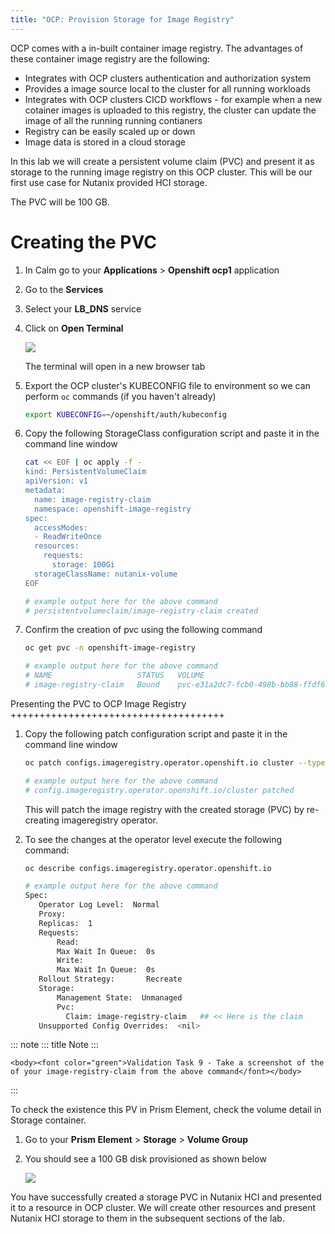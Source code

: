 ```yaml
---
title: "OCP: Provision Storage for Image Registry"
---
```


OCP comes with a in-built container image registry. The advantages of
these container image registry are the following:

-   Integrates with OCP clusters authentication and authorization system
-   Provides a image source local to the cluster for all running
    workloads
-   Integrates with OCP clusters CICD workflows - for example when a new
    cotainer images is uploaded to this registry, the cluster can update
    the image of all the running running contianers
-   Registry can be easily scaled up or down
-   Image data is stored in a cloud storage

In this lab we will create a persistent volume claim (PVC) and present
it as storage to the running image registry on this OCP cluster. This
will be our first use case for Nutanix provided HCI storage.

The PVC will be 100 GB.

# Creating the PVC

1.  In Calm go to your **Applications** \> **Openshift ocp1**
    application

2.  Go to the **Services**

3.  Select your **LB_DNS** service

4.  Click on **Open Terminal**

    ![](ocp_image_registry_images/ocp_lbdns_terminal.png)

    The terminal will open in a new browser tab

5.  Export the OCP cluster\'s KUBECONFIG file to environment so we can
    perform `oc` commands (if you haven\'t already)

    ``` bash
    export KUBECONFIG=~/openshift/auth/kubeconfig
    ```

6.  Copy the following StorageClass configuration script and paste it in
    the command line window

    ``` bash
    cat << EOF | oc apply -f -
    kind: PersistentVolumeClaim
    apiVersion: v1
    metadata:
      name: image-registry-claim
      namespace: openshift-image-registry
    spec:
      accessModes:
      - ReadWriteOnce
      resources:
        requests:
          storage: 100Gi
      storageClassName: nutanix-volume
    EOF
    ```

    ``` bash
    # example output here for the above command
    # persistentvolumeclaim/image-registry-claim created
    ```

7.  Confirm the creation of pvc using the following command

    ``` bash
    oc get pvc -n openshift-image-registry
    ```

    ``` bash
    # example output here for the above command
    # NAME                   STATUS   VOLUME                                     CAPACITY   ACCESS MODES   STORAGECLASS     AGE
    # image-registry-claim   Bound    pvc-e31a2dc7-fcb0-498b-bb88-ffdf61aeaa81   100Gi      RWO            nutanix-volume   2m14s
    ```

Presenting the PVC to OCP Image Registry
+++++++++++++++++++++++++++++++++++++

1.  Copy the following patch configuration script and paste it in the
    command line window

    ``` bash
    oc patch configs.imageregistry.operator.openshift.io cluster --type merge --patch '{"spec":{"managementState":"Managed","storage":{"pvc":{"claim":"image-registry-claim"}},"rolloutStrategy": "Recreate"}}'
    ```

    ``` bash
    # example output here for the above command
    # config.imageregistry.operator.openshift.io/cluster patched
    ```

    This will patch the image registry with the created storage (PVC) by
    re-creating imageregistry operator.

2.  To see the changes at the operator level execute the following
    command:

    ``` bash
    oc describe configs.imageregistry.operator.openshift.io
    ```

    ``` bash
    # example output here for the above command
    Spec:
       Operator Log Level:  Normal
       Proxy:
       Replicas:  1
       Requests:
           Read:
           Max Wait In Queue:  0s
           Write:
           Max Wait In Queue:  0s
       Rollout Strategy:       Recreate
       Storage:
           Management State:  Unmanaged
           Pvc:
             Claim: image-registry-claim   ## << Here is the claim
       Unsupported Config Overrides:  <nil>
    ```

::: note
::: title
Note
:::

```{=html}
<body><font color="green">Validation Task 9 - Take a screenshot of the of your image-registry-claim from the above command</font></body>
```
:::

To check the existence this PV in Prism Element, check the volume detail
in Storage container.

1.  Go to your **Prism Element** \> **Storage** \> **Volume Group**

2.  You should see a 100 GB disk provisioned as shown below

    ![](ocp_image_registry_images/ocp_pv_vg.png)

You have successfully created a storage PVC in Nutanix HCI and presented
it to a resource in OCP cluster. We will create other resources and
present Nutanix HCI storage to them in the subsequent sections of the
lab.
